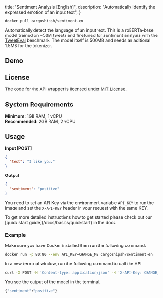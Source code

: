 
  title: "Sentiment Analysis [English]",
  description: "Automatically identify the expressed emotion of an input text",
};

```
docker pull cargoshipsh/sentiment-en
```

Automatically detect the language of an input text. This is a roBERTa-base model trained on ~58M tweets and finetuned for sentiment analysis with the [TweetEval](https://github.com/cardiffnlp/tweeteval) benchmark. The model itself is 500MB and needs an aditional 1.5MB for the tokenizer.

## Demo

<SentimentEnDemo />

## License

The code for the API wrapper is licensed under [MIT License](https://opensource.org/license/mit/).

## System Requirements

**Minimum**: 1GB RAM, 1 vCPU<br/>
**Recommended**: 2GB RAM, 2 vCPU

## Usage

**Input [POST]**

```json
{
  "text": "I like you."
}
```

**Output**

```json
{
  "sentiment": "positive"
}
```

You need to set an API Key via the environment variable `API_KEY` to run the image and set the `X-API-KEY` header in your request with the same KEY.

<Callout type="note" title="Need a more detailed setup guide?">
  To get more detailed instructions how to get started please check out our [quick start
  guide](/docs/basics/quickstart) in the docs.
</Callout>

### Example

Make sure you have Docker installed then run the following command:

```bash
docker run -p 80:80 --env API_KEY=CHANGE_ME cargoshipsh/sentiment-en
```

In a new terminal window, run the following command to call the API

```bash
curl -X POST -H 'Content-type: application/json' -H 'X-API-Key: CHANGE_ME' --data '{"text":"I like you!"}' http://localhost:80
```

You see the output of the model in the terminal.

```bash
{"sentiment":"positive"}
```

<DiscordCTA />


